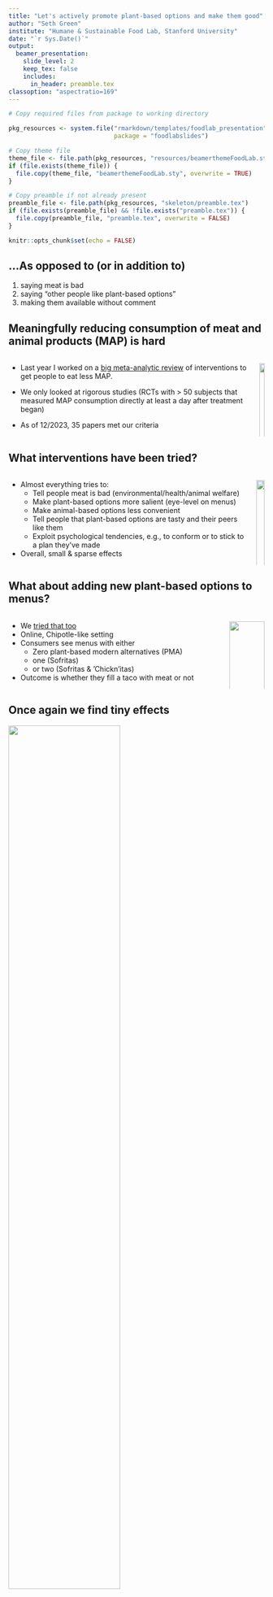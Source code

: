 ```yaml
---
title: "Let's actively promote plant-based options and make them good"
author: "Seth Green"
institute: "Humane & Sustainable Food Lab, Stanford University"
date: "`r Sys.Date()`"
output:
  beamer_presentation:
    slide_level: 2
    keep_tex: false
    includes:
      in_header: preamble.tex
classoption: "aspectratio=169"
---
```


```r
# Copy required files from package to working directory

pkg_resources <- system.file("rmarkdown/templates/foodlab_presentation", 
                             package = "foodlabslides")

# Copy theme file
theme_file <- file.path(pkg_resources, "resources/beamerthemeFoodLab.sty")
if (file.exists(theme_file)) {
  file.copy(theme_file, "beamerthemeFoodLab.sty", overwrite = TRUE)
}

# Copy preamble if not already present
preamble_file <- file.path(pkg_resources, "skeleton/preamble.tex")
if (file.exists(preamble_file) && !file.exists("preamble.tex")) {
  file.copy(preamble_file, "preamble.tex", overwrite = FALSE)
}

knitr::opts_chunk$set(echo = FALSE)
```

## ...As opposed to (or in addition to)

1.  saying meat is bad
2.  saying "other people like plant-based options"
3.  making them available without comment

## Meaningfully reducing consumption of meat and animal products (MAP) is hard

::::: columns
::: column
* Last year I worked on a [big meta-analytic review](https://doi.org/10.1016/j.appet.2025.108233) of interventions to get people to eat less MAP.

* We only looked at rigorous studies (RCTs with \> 50 subjects that measured MAP consumption directly at least a day after treatment began)

* As of 12/2023, 35 papers met our criteria
:::

::: column
![](images/appetite-meta.png){width="100%"}
:::
:::::

## What interventions have been tried?

::: columns
:::: column

* Almost everything tries to:
  - Tell people meat is bad (environmental/health/animal welfare)
  - Make plant-based options more salient (eye-level on menus) 
  - Make animal-based options less convenient
  - Tell people that plant-based options are tasty and their peers like them
  - Exploit psychological tendencies, e.g., to conform or to stick to a plan they've made
* Overall, small & sparse effects

::::
:::: column

![](images/appetite-main-results.png){width=100%}

::::
:::

## What about adding new plant-based options to menus?
::: columns
:::: column

* We [tried that too](https://scholar.google.com/citations?view_op=view_citation&hl=en&user=66CRLeoAAAAJ&citation_for_view=66CRLeoAAAAJ:hFOr9nPyWt4C)
* Online, Chipotle-like setting
* Consumers see menus with either 
  - Zero plant-based modern alternatives (PMA) 
  - one (Sofritas)
  - or two (Sofritas & 'Chickn'itas)
* Outcome is whether they fill a taco with meat or not

::::
::: column

![](images/preprint-title.png){width=100%}

::::
:::

## Once again we find tiny effects

![](images/preprint-fig.png){width=66%}

* ~1 pp. less meat per PMA 
* Each new PMA cuts back on other plant-based options

## None of these interventions is actively making the case for plant-based options

* Nothing seeks to improve their appeal to the senses/tastes
* Instead we get interventions that tell people ["95% of your classmates think the veggie burger is tasty!"](https://doi.org/10.1016/j.appet.2020.104842)
* or ["60% of your peer group is vegetarian"]((https://doi.org/10.1016/j.foodpol.2024.102621)!
  - That's nice! But do I care?
  - Per [Dannenberg et al., 2024](https://doi.org/10.1016/j.foodpol.2024.102621), the answer seems to be no 
  - in fact, men order more meat when their choices are being observed, even if you tell them a majority of their peers are vegetarian

## Let's make the case for plant-based options

* Telling people meat is bad/wrong will probably [reduce meat consumption by ~1-2 pp](https://regressiontothemeat.substack.com/p/expect-1-2-pp-changes-and-you-wont)
* Telling people that more and more of their peers are becoming vegetarian: what happens when they [notice that most people still eat meat](https://regressiontothemeat.substack.com/p/eating-vegetarian-is-not-like-voting)? 
* IMHO the frontier is making [plant-based options delicious](https://regressiontothemeat.substack.com/p/it-helps-if-the-vegan-food-is-delicious) and touting their health benefits
* Address [beliefs about protein](https://www.tandfonline.com/doi/full/10.1080/15502783.2024.2341903) head-on!
* Thanks :) Questions?
  